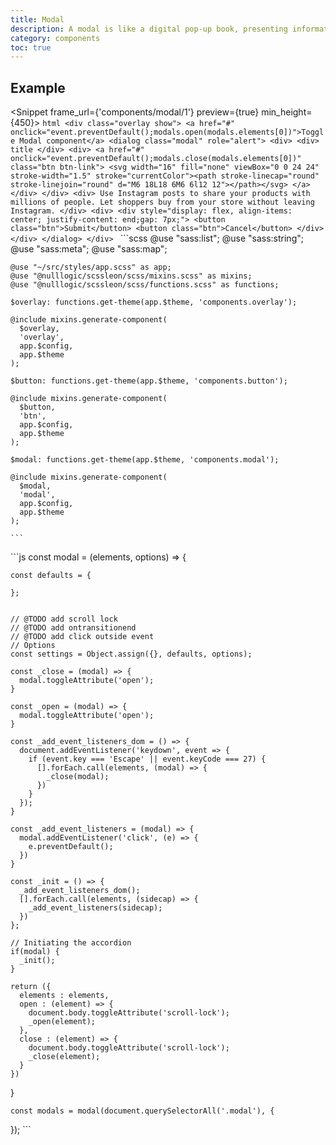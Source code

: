 ```yaml
---
title: Modal
description: A modal is like a digital pop-up book, presenting information in a way that demands your attention. It's the trusty sidekick of web pages, helping users navigate and interact with a website without feeling overwhelmed by a barrage of text. With a modal, you can easily display important information, without having to scroll through endless pages of content.
category: components
toc: true
---
```


## Example

<Snippet frame_url={'components/modal/1'} preview={true} min_height={450}>
  <Fragment slot="html">
    ```html
    <div class="overlay show">
      <a href="#" onclick="event.preventDefault();modals.open(modals.elements[0])">Toggle Modal component</a>
      <dialog class="modal" role="alert">
        <div>
          <div>
            title
          </div>
          <div>
            <a href="#" onclick="event.preventDefault();modals.close(modals.elements[0])" class="btn btn-link">
              <svg width="16" fill="none" viewBox="0 0 24 24" stroke-width="1.5" stroke="currentColor"><path stroke-linecap="round" stroke-linejoin="round" d="M6 18L18 6M6 6l12 12"></path></svg>
            </a>
          </div>
        </div>
        <div>
          Use Instagram posts to share your products with millions of people. Let shoppers buy from your store without leaving Instagram.
        </div>
        <div>
          <div style="display: flex, align-items: center; justify-content: end;gap: 7px;">
            <button class="btn">Submit</button>
            <button class="btn">Cancel</button>
          </div>
        </div>
      </dialog>
    </div>
    ```
  </Fragment>
  <Fragment slot="scss">
    ```scss
    @use "sass:list";
    @use "sass:string";
    @use "sass:meta";
    @use "sass:map";

    @use "~/src/styles/app.scss" as app;
    @use "@nulllogic/scssleon/scss/mixins.scss" as mixins;
    @use "@nulllogic/scssleon/scss/functions.scss" as functions;

    $overlay: functions.get-theme(app.$theme, 'components.overlay');

    @include mixins.generate-component(
      $overlay,
      'overlay',
      app.$config,
      app.$theme
    );

    $button: functions.get-theme(app.$theme, 'components.button');

    @include mixins.generate-component(
      $button,
      'btn',
      app.$config,
      app.$theme
    );

    $modal: functions.get-theme(app.$theme, 'components.modal');

    @include mixins.generate-component(
      $modal,
      'modal',
      app.$config,
      app.$theme
    );

    ```
  </Fragment>
  <Fragment slot={'js'}>
    ```js
    const modal = (elements, options) => {

    const defaults = {

    };


    // @TODO add scroll lock
    // @TODO add ontransitionend
    // @TODO add click outside event
    // Options
    const settings = Object.assign({}, defaults, options);

    const _close = (modal) => {
      modal.toggleAttribute('open');
    }

    const _open = (modal) => {
      modal.toggleAttribute('open');
    }

    const _add_event_listeners_dom = () => {
      document.addEventListener('keydown', event => {
        if (event.key === 'Escape' || event.keyCode === 27) {
          [].forEach.call(elements, (modal) => {
            _close(modal);
          })
        }
      });
    }

    const _add_event_listeners = (modal) => {
      modal.addEventListener('click', (e) => {
        e.preventDefault();
      })
    }

    const _init = () => {
      _add_event_listeners_dom();
      [].forEach.call(elements, (sidecap) => {
        _add_event_listeners(sidecap);
      })
    };

    // Initiating the accordion
    if(modal) {
      _init();
    }

    return ({
      elements : elements,
      open : (element) => {
        document.body.toggleAttribute('scroll-lock');
        _open(element);
      },
      close : (element) => {
        document.body.toggleAttribute('scroll-lock');
        _close(element);
      }
    })
  }

    const modals = modal(document.querySelectorAll('.modal'), {
  });
    ```
  </Fragment>
</Snippet>